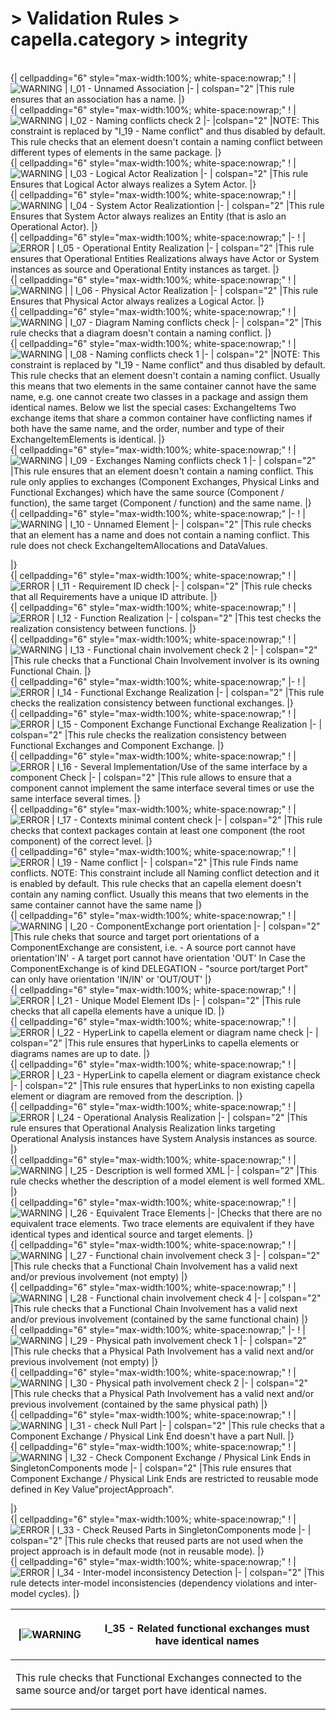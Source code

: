       
= > Validation Rules > capella.category > integrity =
            
<br> 
{| cellpadding="6" style="max-width:100%; white-space:nowrap;"
! |[[Image:../../Images/warning.gif|WARNING]]
|   I_01 - Unnamed Association 
|-
| colspan="2" |This rule ensures that an association has a name. 
|}            
<br> 
{| cellpadding="6" style="max-width:100%; white-space:nowrap;"
! |[[Image:../../Images/warning.gif|WARNING]]
| I_02 - Naming conflicts check 2 
|-
|colspan="2" |NOTE: This constraint is replaced by "I_19 - Name conflict" and thus disabled by default.  This rule checks that an element doesn't contain a naming conflict between different types of elements in the same package. 
|}            
<br> 
{| cellpadding="6" style="max-width:100%; white-space:nowrap;"
! |[[Image:../../Images/warning.gif|WARNING]]
|   I_03 - Logical Actor Realization 
|-
| colspan="2" |This rule Ensures that Logical Actor always realizes a Sytem Actor. 
|}            
<br> 
{| cellpadding="6" style="max-width:100%; white-space:nowrap;"
! |[[Image:../../Images/warning.gif|WARNING]]
|   I_04 - System Actor Realizationtion 
|-
| colspan="2" |This rule Ensures that System Actor always realizes an Entity (that is aslo an Operational Actor). 
|}            
<br> 
{| cellpadding="6" style="max-width:100%; white-space:nowrap;"
|-
! |[[Image:../../Images/error.gif|ERROR]]
|   I_05 - Operational Entity Realization 
|-
| colspan="2" |This rule ensures that Operational Entities Realizations always have Actor or System instances as source and Operational Entity instances as target. 
|}            
<br> 
{| cellpadding="6" style="max-width:100%; white-space:nowrap;"
! |[[Image:../../Images/warning.gif|WARNING]]
|  |   I_06 - Physical Actor Realization 
|-
| colspan="2" |This rule Ensures that Physical Actor always realizes a Logical Actor. 
|}            
<br> 
{| cellpadding="6" style="max-width:100%; white-space:nowrap;"
! |[[Image:../../Images/warning.gif|WARNING]]
|   I_07 - Diagram Naming conflicts check 
|-
| colspan="2" |This rule checks  that a diagram doesn't contain a naming conflict. 
|}            
<br> 
{| cellpadding="6" style="max-width:100%; white-space:nowrap;"
! |[[Image:../../Images/warning.gif|WARNING]]
|   I_08 - Naming conflicts check 1 
|-
| colspan="2" |NOTE: This constraint is replaced by "I_19 - Name conflict" and thus disabled by default.  This rule checks that an element doesn't contain a naming conflict. Usually this means that two elements in the same container cannot have the same name, e.g. one cannot create two classes in a package and assign them identical names. Below we list the special cases:  ExchangeItems Two exchange items that share a common container have conflicting names if both have the same name, and the order, number and type of their ExchangeItemElements is identical. 
|}            
<br> 
{| cellpadding="6" style="max-width:100%; white-space:nowrap;"
! |[[Image:../../Images/warning.gif|WARNING]]
|  I_09 - Exchanges Naming conflicts check 1 
|-
| colspan="2" |This rule ensures that an element doesn't contain a naming conflict. This rule only applies to exchanges (Component Exchanges, Physical Links and Functional Exchanges) which have the same source (Component / function), the same target (Component / function) and the same name. 
|}            
<br> 
{| cellpadding="6" style="max-width:100%; white-space:nowrap;"
|-
! |[[Image:../../Images/warning.gif|WARNING]]
|   I_10 - Unnamed Element 
|-
| colspan="2" |This rule checks that an element has a name and does not contain a naming conflict. This rule does not check ExchangeItemAllocations and DataValues. 

|}            
<br> 
{| cellpadding="6" style="max-width:100%; white-space:nowrap;"
! |[[Image:../../Images/error.gif|ERROR]]
|   I_11 - Requirement ID check 
|-
| colspan="2" |This rule checks that all Requirements have a unique ID attribute. 
|}            
<br> 
{| cellpadding="6" style="max-width:100%; white-space:nowrap;"
! |[[Image:../../Images/error.gif|ERROR]]
|   I_12 - Function Realization 
|-
| colspan="2" |This test checks the realization consistency between functions. 
|}            
<br> 
{| cellpadding="6" style="max-width:100%; white-space:nowrap;"
! |[[Image:../../Images/warning.gif|WARNING]]
|   I_13 - Functional chain involvement check 2 
|-
| colspan="2" |This rule checks that a Functional Chain Involvement involver is its owning Functional Chain. 
|}            
<br> 
{| cellpadding="6" style="max-width:100%; white-space:nowrap;"
|-
! |[[Image:../../Images/error.gif|ERROR]]
|   I_14 - Functional Exchange Realization 
|-
| colspan="2" |This rule checks the realization consistency between functional exchanges. 
|}            
<br> 
{| cellpadding="6" style="max-width:100%; white-space:nowrap;"
! |[[Image:../../Images/error.gif|ERROR]]
|   I_15 - Component Exchange Functional Exchange Realization 
|-
| colspan="2" |This rule checks the realization consistency between Functional Exchanges and Component Exchange. 
|}            
<br> 
{| cellpadding="6" style="max-width:100%; white-space:nowrap;"
! |[[Image:../../Images/error.gif|ERROR]]
|  I_16 - Several Implementation/Use of the same interface by a component Check   
|-
| colspan="2" |This rule allows to ensure that a component cannot implement the same interface several times or use the same interface several times. 
|}            
<br> 
{| cellpadding="6" style="max-width:100%; white-space:nowrap;"
! |[[Image:../../Images/error.gif|ERROR]]
|   I_17 - Contexts minimal content check 
|-
| colspan="2" |This rule checks that context packages contain at least one component (the root component) of the correct level. 
|}            
<br> 
{| cellpadding="6" style="max-width:100%; white-space:nowrap;"
! |[[Image:../../Images/error.gif|ERROR]]
|   I_19 - Name conflict 
|-
| colspan="2" |This rule Finds name conflicts. NOTE: This constraint include all Naming conflict detection and it is enabled by default.  This rule checks that an capella element doesn't contain any naming conflict. Usually this means that two elements in the same container cannot have the same name 
|}            
<br> 
{| cellpadding="6" style="max-width:100%; white-space:nowrap;"
! |[[Image:../../Images/warning.gif|WARNING]]
|   I_20 - ComponentExchange port orientation 
|-
| colspan="2" |This rule cheks that source and target port orientations of a ComponentExchange are consistent, i.e.  - A source port cannot have orientation'IN' - A target port cannot have orientation 'OUT'  In Case the ComponentExchange is of kind DELEGATION - "source port/target Port" can only have orientation 'IN/IN' or 'OUT/OUT' 
|}            
<br> 
{| cellpadding="6" style="max-width:100%; white-space:nowrap;"
! |[[Image:../../Images/error.gif|ERROR]]
|   I_21 - Unique Model Element IDs 
|-
| colspan="2" |This rule checks that all capella elements have a unique ID. 
|}            
<br> 
{| cellpadding="6" style="max-width:100%; white-space:nowrap;"
! |[[Image:../../Images/error.gif|ERROR]]
|   I_22 - HyperLink to capella element or diagram name check 
|-
| colspan="2" |This rule ensures that hyperLinks to capella elements or diagrams names are up to date. 
|}            
<br> 
{| cellpadding="6" style="max-width:100%; white-space:nowrap;"
! |[[Image:../../Images/error.gif|ERROR]]
|   I_23 - HyperLink to capella element or diagram existance check 
|-
| colspan="2" |This rule ensures that hyperLinks to non existing capella element or diagram are removed from the description. 
|}            
<br> 
{| cellpadding="6" style="max-width:100%; white-space:nowrap;"
! |[[Image:../../Images/error.gif|ERROR]]
|   I_24 - Operational Analysis Realization 
|-
| colspan="2" |This rule ensures that Operational Analysis Realization links targeting Operational Analysis instances have System Analysis instances as source. 
|}            
<br> 
{| cellpadding="6" style="max-width:100%; white-space:nowrap;"
! |[[Image:../../Images/warning.gif|WARNING]]
|  I_25 - Description is well formed XML   
|-
| colspan="2" |This rule checks whether the description of a model element is well formed XML. 
|}            
<br> 
{| cellpadding="6" style="max-width:100%; white-space:nowrap;"
! |[[Image:../../Images/warning.gif|WARNING]]
|   I_26 - Equivalent Trace Elements 
|-
|Checks that there are no equivalent trace elements. Two trace elements are equivalent if they have identical types and identical source and target elements. 
|}            
<br> 
  {| cellpadding="6" style="max-width:100%; white-space:nowrap;"
! |[[Image:../../Images/warning.gif|WARNING]]
|  I_27 - Functional chain involvement check 3   
|-
| colspan="2" |This rule checks that a Functional Chain Involvement has a valid next and/or previous involvement (not empty) 
|}            
<br> 
{| cellpadding="6" style="max-width:100%; white-space:nowrap;"
! |[[Image:../../Images/warning.gif|WARNING]]
|  I_28 - Functional chain involvement check 4   
|-
| colspan="2" |This rule checks that a Functional Chain Involvement has a valid next and/or previous involvement (contained by the same functional chain) 
|}            
<br> 
{| cellpadding="6" style="max-width:100%; white-space:nowrap;"
|-
! |[[Image:../../Images/warning.gif|WARNING]]
|   I_29 - Physical path involvement check 1 
|-
| colspan="2" |This rule checks that a Physical Path Involvement has a valid next and/or previous involvement (not empty) 
|}            
<br> 
{| cellpadding="6" style="max-width:100%; white-space:nowrap;"
! |[[Image:../../Images/warning.gif|WARNING]]
| I_30 - Physical path involvement check 2 
|-
| colspan="2" |This rule checks that a Physical Path Involvement has a valid next and/or previous involvement (contained by the same physical path) 
|}            
<br> 
{| cellpadding="6" style="max-width:100%; white-space:nowrap;"
! |[[Image:../../Images/warning.gif|WARNING]]
|   I_31 - check Null Part 
|-
| colspan="2" |This rule checks that a Component Exchange / Physical Link End doesn't have a part Null. 
|}            
<br> 
{| cellpadding="6" style="max-width:100%; white-space:nowrap;"
! |[[Image:../../Images/warning.gif|WARNING]]
|   I_32 - Check Component Exchange / Physical Link Ends in SingletonComponents mode 
|-
| colspan="2" |This rule ensures that Component Exchange / Physical Link Ends are restricted to reusable mode defined in Key Value"projectApproach". 

|}            
<br> 
{| cellpadding="6" style="max-width:100%; white-space:nowrap;"
! |[[Image:../../Images/error.gif|ERROR]]
|   I_33 - Check Reused Parts in SingletonComponents mode 
|-
| colspan="2" |This rule checks that reused parts are not used when the project approach is in default mode (not in reusable mode). 
|}            
<br> 
{| cellpadding="6" style="max-width:100%; white-space:nowrap;"
! |[[Image:../../Images/error.gif|ERROR]]
|  I_34 - Inter-model inconsistency Detection
|-
| colspan="2" |This rule detects inter-model inconsistencies (dependency violations and inter-model cycles). 
|}
{| cellpadding="6" style="max-width:100%; white-space:nowrap;"
! |[[Image:../../Images/warning.gif|WARNING]]
|  I_35 - Related functional exchanges must have identical names
|-
| colspan="2" |This rule checks that Functional Exchanges connected to the same source and/or target port have identical names.
|}   